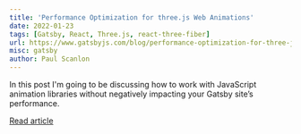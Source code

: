 ```yaml
---
title: 'Performance Optimization for three.js Web Animations'
date: 2022-01-23
tags: [Gatsby, React, Three.js, react-three-fiber]
url: https://www.gatsbyjs.com/blog/performance-optimization-for-three-js-web-animations
misc: gatsby
author: Paul Scanlon
---
```


In this post I'm going to be discussing how to work with JavaScript animation libraries without negatively impacting
your Gatsby site’s performance.

[Read article](https://www.gatsbyjs.com/blog/performance-optimization-for-three-js-web-animations)
